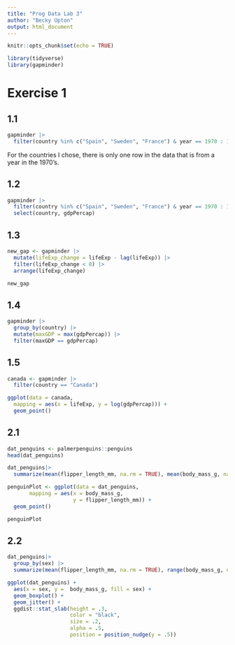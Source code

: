 ```yaml
---
title: "Prog Data Lab 3"
author: "Becky Upton"
output: html_document
---
```


```r
knitr::opts_chunk$set(echo = TRUE)
```

```r
library(tidyverse)
library(gapminder)
```

# Exercise 1
## 1.1
```r
gapminder |>
  filter(country %in% c("Spain", "Sweden", "France") & year == 1970 : 1979)
```
For the countries I chose, there is only one row in the data that is from a year in the 1970's.

## 1.2
```r
gapminder |>
  filter(country %in% c("Spain", "Sweden", "France") & year == 1970 : 1979) |>
  select(country, gdpPercap)
```

## 1.3
```r
new_gap <- gapminder |>
  mutate(lifeExp_change = lifeExp - lag(lifeExp)) |>
  filter(lifeExp_change < 0) |>
  arrange(lifeExp_change)

new_gap
```
## 1.4
```r
gapminder |>
  group_by(country) |> 
  mutate(maxGDP = max(gdpPercap)) |>
  filter(maxGDP == gdpPercap)
```

## 1.5
```r
canada <- gapminder |>
  filter(country == "Canada")

ggplot(data = canada,
  mapping = aes(x = lifeExp, y = log(gdpPercap))) +
  geom_point()
```
## 2.1
```r
dat_penguins <- palmerpenguins::penguins
head(dat_penguins)
```

```r
dat_penguins|>
  summarize(mean(flipper_length_mm, na.rm = TRUE), mean(body_mass_g, na.rm = TRUE), range(flipper_length_mm, na.rm = TRUE), range(body_mass_g, na.rm = TRUE))
```
```r
penguinPlot <- ggplot(data = dat_penguins,
       mapping = aes(x = body_mass_g,
                     y = flipper_length_mm)) +
  geom_point()

penguinPlot
```

## 2.2
```r
dat_penguins|>
  group_by(sex) |>
  summarize(mean(flipper_length_mm, na.rm = TRUE), range(body_mass_g, na.rm = TRUE))
```
```r
ggplot(dat_penguins) +
  aes(x = sex, y =  body_mass_g, fill = sex) +
  geom_boxplot() +
  geom_jitter() +
  ggdist::stat_slab(height = .3,
                    color = "black",
                    size = .2,
                    alpha = .5,
                    position = position_nudge(y = .5))
```

